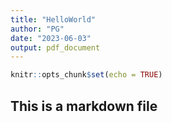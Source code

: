```yaml
---
title: "HelloWorld"
author: "PG"
date: "2023-06-03"
output: pdf_document
---
```


```r
knitr::opts_chunk$set(echo = TRUE)
```

## This is a markdown file